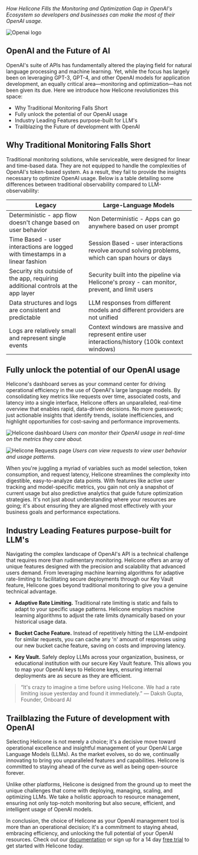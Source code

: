 
_How Helicone Fills the Monitoring and Optimization Gap in OpenAI's Ecosystem so developers and businesses can make the most of their OpenAI usage._

![Openai logo](/static/blog/openai.webp)

## OpenAI and the Future of AI

OpenAI's suite of APIs has fundamentally altered the playing field for natural language processing and machine learning. Yet, while the focus has largely been on leveraging GPT-3, GPT-4, and other OpenAI models for application development, an equally critical area—monitoring and optimization—has not been given its due. Here we introduce how Helicone revolutionizes this space:

- Why Traditional Monitoring Falls Short
- Fully unlock the potential of our OpenAI usage
- Industry Leading Features purpose-built for LLM's
- Trailblazing the Future of development with OpenAI

## Why Traditional Monitoring Falls Short

Traditional monitoring solutions, while serviceable, were designed for linear and time-based data. They are not equipped to handle the complexities of OpenAI's token-based system. As a result, they fail to provide the insights necessary to optimize OpenAI usage. Below is a table detailing some differences between traditional observability compared to LLM-observability:

| Legacy | Large-Language Models |
|--------|-----------------------|
| Deterministic - app flow doesn't change based on user behavior | Non Deterministic - Apps can go anywhere based on user prompt |
| Time Based - user interactions are logged with timestamps in a linear fashion | Session Based - user interactions revolve around solving problems, which can span hours or days |
| Security sits outside of the app, requiring additional controls at the app layer | Security built into the pipeline via Helicone's proxy - can monitor, prevent, and limit users |
| Data structures and logs are consistent and predictable | LLM responses from different models and different providers are not unified |
| Logs are relatively small and represent single events | Context windows are massive and represent entire user interactions/history (100k context windows) |

## Fully unlock the potential of our OpenAI usage

Helicone's dashboard serves as your command center for driving operational efficiency in the use of OpenAI's large language models. By consolidating key metrics like requests over time, associated costs, and latency into a single interface, Helicone offers an unparalleled, real-time overview that enables rapid, data-driven decisions. No more guesswork; just actionable insights that identify trends, isolate inefficiencies, and highlight opportunities for cost-saving and performance improvements.

![Helicone dashboard](/static/blog/dashboard.webp)
*Users can monitor their OpenAI usage in real-time on the metrics they care about.*

![Helicone Requests page](/static/blog/request.webp)
*Users can view requests to view user behavior and usage patterns.*

When you're juggling a myriad of variables such as model selection, token consumption, and request latency, Helicone streamlines the complexity into digestible, easy-to-analyze data points. With features like active user tracking and model-specific metrics, you gain not only a snapshot of current usage but also predictive analytics that guide future optimization strategies. It's not just about understanding where your resources are going; it's about ensuring they are aligned most effectively with your business goals and performance expectations.

## Industry Leading Features purpose-built for LLM's

Navigating the complex landscape of OpenAI's API is a technical challenge that requires more than rudimentary monitoring. Helicone offers an array of unique features designed with the precision and scalability that advanced users demand. From leveraging machine learning algorithms for adaptive rate-limiting to facilitating secure deployments through our Key Vault feature, Helicone goes beyond traditional monitoring to give you a genuine technical advantage.

- **Adaptive Rate Limiting.** Traditional rate limiting is static and fails to adapt to your specific usage patterns. Helicone employs machine learning algorithms to adjust the rate limits dynamically based on your historical usage data.

- **Bucket Cache Feature.** Instead of repetitively hitting the LLM-endpoint for similar requests, you can cache any 'n' amount of responses using our new bucket cache feature, saving on costs and improving latency.

- **Key Vault.** Safely deploy LLMs across your organization, business, or educational institution with our secure Key Vault feature. This allows you to map your OpenAI keys to Helicone keys, ensuring internal deployments are as secure as they are efficient.

> “It's crazy to imagine a time before using Helicone. We had a rate limiting issue yesterday and found it immediately.”
> — Daksh Gupta, Founder, Onboard AI

## Trailblazing the Future of development with OpenAI

Selecting Helicone is not merely a choice; it's a decisive move toward operational excellence and insightful management of your OpenAI Large Language Models (LLMs). As the market evolves, so do we, continually innovating to bring you unparalleled features and capabilities. Helicone is committed to staying ahead of the curve as well as being open-source forever.

Unlike other platforms, Helicone is designed from the ground up to meet the unique challenges that come with deploying, managing, scaling, and optimizing LLMs. We take a holistic approach to resource management, ensuring not only top-notch monitoring but also secure, efficient, and intelligent usage of OpenAI models.

In conclusion, the choice of Helicone as your OpenAI management tool is more than an operational decision; it's a commitment to staying ahead, embracing efficiency, and unlocking the full potential of your OpenAI resources. Check out our [documentation](https://docs.helicone.ai/introduction) or sign up for a 14 day [free trial](https://www.helicone.ai/signup) to get started with Helicone today.
